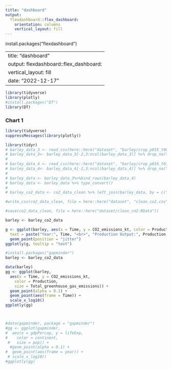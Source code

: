 ```yaml
---
title: "dashboard"
output: 
  flexdashboard::flex_dashboard:
    orientation: columns
    vertical_layout: fill
---
```

install.packages("flexdashboard")


---
title: "dashboard"
output: flexdashboard::flex_dashboard:
    vertical_layout: fill
date: "2022-12-17"
---



```r
library(tidyverse)
library(plotly)
#install.packages("DT")
library(DT)
```


### Chart 1
```r
library(tidyverse)
suppressMessages(library(plotly))

library(tidyr)
# barley_data_3 <- read_csv(here::here("dataset", "barley/crop_p015_t005.csv"),skip = 5)
# barley_data_3<- barley_data_3[-2,3:ncol(barley_data_3)] %>% drop_na(Year) %>% head(-1)
# 
# barley_data_4 <- read_csv(here::here("dataset", "barley/crop_p016_t010.csv"),skip = 5)
# barley_data_4<- barley_data_4[-2,3:ncol(barley_data_4)] %>% drop_na(Year) %>% head(-1)
# 
# barley_data <- barley_data_3%>%bind_rows(barley_data_4) 
# barley_data <- barley_data %>% type_convert()
# 
# barley_co2_data <- co2_data_clean %>% left_join(barley_data, by = c("Time" = "Year"))

#write_csv(co2_data_clean, file = here::here("dataset", "clean_co2.csv"))

#save(co2_data_clean, file = here::here("dataset/clean_co2.RData"))

barley <- barley_co2_data

g <- ggplot(barley, aes(x = Time, y = CO2_emissions_kt, color = Production,
  text = paste("Year:", Time, "<br>", "Production Output:", Production, "<br>", "GDP Growth Percent:", GDP_growth))) +
  geom_point(position = "jitter")
ggplotly(g, tooltip = "text")
```



```r
#install.packages("gapminder")
barley <- barley_co2_data

data(barley)
gg <- ggplot(barley,
  aes(x = Time, y = CO2_emissions_kt,
    color = Production,
    size = Total_greenhouse_gas_emissions)) +
  geom_point(alpha = 0.1) +
  geom_point(aes(frame = Time)) +
  scale_x_log10()
ggplotly(gg)



#data(gapminder, package = "gapminder")
#gg <- ggplot(gapminder,
#  aes(x = gdpPercap, y = lifeExp,
#    color = continent,
 #   size = pop)) +
  #geom_point(alpha = 0.1) +
#  geom_point(aes(frame = year)) +
 # scale_x_log10()
#ggplotly(gg)
```